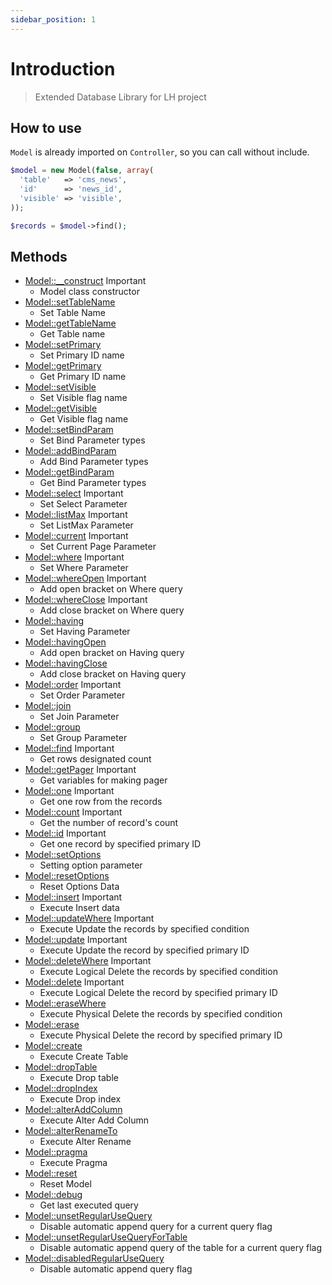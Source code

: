 ```yaml
---
sidebar_position: 1
---
```


# Introduction


> Extended Database Library for LH project

## How to use

`Model` is already imported on `Controller`, so you can call without include.

```php title="Controller"
$model = new Model(false, array(
  'table'   => 'cms_news',
  'id'      => 'news_id',
  'visible' => 'visible',
));

$records = $model->find();
```

## Methods

- [Model::\_\_construct](/docs/fegg/library/model/methods/construct) <Badge color="yellow">Important</Badge>
  - Model class constructor
- [Model::setTableName](/docs/fegg/library/model/methods/settablename)
  - Set Table Name
- [Model::getTableName](/docs/fegg/library/model/methods/gettablename)
  - Get Table name
- [Model::setPrimary](/docs/fegg/library/model/methods/setprimary)
  - Set Primary ID name
- [Model::getPrimary](/docs/fegg/library/model/methods/getprimary)
  - Get Primary ID name
- [Model::setVisible](/docs/fegg/library/model/methods/setvisible)
  - Set Visible flag name
- [Model::getVisible](/docs/fegg/library/model/methods/getvisible)
  - Get Visible flag name
- [Model::setBindParam](/docs/fegg/library/model/methods/setbindparam)
  - Set Bind Parameter types
- [Model::addBindParam](/docs/fegg/library/model/methods/addbindparam)
  - Add Bind Parameter types
- [Model::getBindParam](/docs/fegg/library/model/methods/getbindparam)
  - Get Bind Parameter types
- [Model::select](/docs/fegg/library/model/methods/select) <Badge color="yellow">Important</Badge>
  - Set Select Parameter
- [Model::listMax](/docs/fegg/library/model/methods/listmax) <Badge color="yellow">Important</Badge>
  - Set ListMax Parameter
- [Model::current](/docs/fegg/library/model/methods/current) <Badge color="yellow">Important</Badge>
  - Set Current Page Parameter
- [Model::where](/docs/fegg/library/model/methods/where) <Badge color="yellow">Important</Badge>
  - Set Where Parameter
- [Model::whereOpen](/docs/fegg/library/model/methods/whereopen) <Badge color="yellow">Important</Badge>
  - Add open bracket on Where query
- [Model::whereClose](/docs/fegg/library/model/methods/whereclose) <Badge color="yellow">Important</Badge>
  - Add close bracket on Where query
- [Model::having](/docs/fegg/library/model/methods/having)
  - Set Having Parameter
- [Model::havingOpen](/docs/fegg/library/model/methods/havingopen)
  - Add open bracket on Having query
- [Model::havingClose](/docs/fegg/library/model/methods/havingclose)
  - Add close bracket on Having query
- [Model::order](/docs/fegg/library/model/methods/order) <Badge color="yellow">Important</Badge>
  - Set Order Parameter
- [Model::join](/docs/fegg/library/model/methods/join)
  - Set Join Parameter
- [Model::group](/docs/fegg/library/model/methods/group)
  - Set Group Parameter
- [Model::find](/docs/fegg/library/model/methods/find) <Badge color="yellow">Important</Badge>
  - Get rows designated count
- [Model::getPager](/docs/fegg/library/model/methods/getpager) <Badge color="yellow">Important</Badge>
  - Get variables for making pager
- [Model::one](/docs/fegg/library/model/methods/one) <Badge color="yellow">Important</Badge>
  - Get one row from the records
- [Model::count](/docs/fegg/library/model/methods/count) <Badge color="yellow">Important</Badge>
  - Get the number of record's count
- [Model::id](/docs/fegg/library/model/methods/id) <Badge color="yellow">Important</Badge>
  - Get one record by specified primary ID
- [Model::setOptions](/docs/fegg/library/model/methods/setoptions)
  - Setting option parameter
- [Model::resetOptions](/docs/fegg/library/model/methods/resetoptions)
  - Reset Options Data
- [Model::insert](/docs/fegg/library/model/methods/insert) <Badge color="yellow">Important</Badge>
  - Execute Insert data
- [Model::updateWhere](/docs/fegg/library/model/methods/updatewhere) <Badge color="yellow">Important</Badge>
  - Execute Update the records by specified condition
- [Model::update](/docs/fegg/library/model/methods/update) <Badge color="yellow">Important</Badge>
  - Execute Update the record by specified primary ID
- [Model::deleteWhere](/docs/fegg/library/model/methods/deletewhere) <Badge color="yellow">Important</Badge>
  - Execute Logical Delete the records by specified condition
- [Model::delete](/docs/fegg/library/model/methods/delete) <Badge color="yellow">Important</Badge>
  - Execute Logical Delete the record by specified primary ID
- [Model::eraseWhere](/docs/fegg/library/model/methods/erasewhere)
  - Execute Physical Delete the records by specified condition
- [Model::erase](/docs/fegg/library/model/methods/erase)
  - Execute Physical Delete the record by specified primary ID
- [Model::create](/docs/fegg/library/model/methods/create)
  - Execute Create Table
- [Model::dropTable](/docs/fegg/library/model/methods/droptable)
  - Execute Drop table
- [Model::dropIndex](/docs/fegg/library/model/methods/dropindex)
  - Execute Drop index
- [Model::alterAddColumn](/docs/fegg/library/model/methods/alteraddcolumn)
  - Execute Alter Add Column
- [Model::alterRenameTo](/docs/fegg/library/model/methods/alterrenameto)
  - Execute Alter Rename
- [Model::pragma](/docs/fegg/library/model/methods/pragma)
  - Execute Pragma
- [Model::reset](/docs/fegg/library/model/methods/reset)
  - Reset Model
- [Model::debug](/docs/fegg/library/model/methods/debug)
  - Get last executed query
- [Model::unsetRegularUseQuery](/docs/fegg/library/model/methods/unsetregularusequery)
  - Disable automatic append query for a current query flag
- [Model::unsetRegularUseQueryForTable](/docs/fegg/library/model/methods/unsetregularusequeryfortable)
  - Disable automatic append query of the table for a current query flag
- [Model::disabledRegularUseQuery](/docs/fegg/library/model/methods/disabledregularusequery)
  - Disable automatic append query flag
